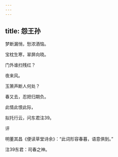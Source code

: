 ```yaml
---
---
---
```

title: 怨王孙
---







梦断漏悄，愁浓酒恼。

宝枕生寒，翠屏向晓。

门外谁扫残红？

夜来风。

玉箫声断人何处？

春又去，忍把归期负。

此情此恨此际，

拟托行云，问东君注39。





评

明董其昌《便读草堂诗余》：“此词形容春暮，语意俱到。”





注39东君：司春之神。